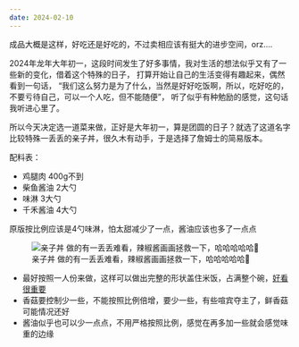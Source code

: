 ```yaml
---
date: 2024-02-10
---
```


::: {layout-ncol=2}

:::: {#col1}

成品大概是这样，好吃还是好吃的，不过卖相应该有挺大的进步空间，orz....

2024年龙年大年初一，这段时间发生了好多事情，我对生活的想法似乎又有了一些新的变化，借着这个特殊的日子，
打算开始让自己的生活变得有趣起来，偶然看到一句话，
[“我们这么努力是为了什么，当然是好好吃饭啊，所以，吃好吃的，不要亏待自己，可以一个人吃，但不能随便”]{.text-warning}，
听了似乎有种勉励的感觉，这句话我听进心里了。

所以今天决定选一道菜来做，正好是大年初一，算是团圆的日子？就选了这道名字比较特殊一丢丢的亲子丼，很久木有动手，于是选择了詹姆士的简易版本。

配料表：

- 鸡腿肉 400g不到
- 柴鱼酱油 2大勺
- 味淋 3大勺
- 千禾酱油 4大勺

原版按比例应该是4勺味淋，怕太甜减少了一点，酱油应该也多了一点点

::::

![亲子丼 做的有一丢丢难看，辣椒酱画画拯救一下，哈哈哈哈哈🤣](/journals/2024/02/images/2024-02-10-240211-084443.png){.lightbox}

:::

::: {.callout-tip}

- 最好按照一人份来做，这样可以做出完整的形状盖住米饭，占满整个碗，[好看很重要]{.text-primary .underline}
- 香菇要控制少一些，不能按照比例倍增，要少一些，有些喧宾夺主了，鲜香菇可能情况还好
- 酱油似乎也可以少一点点，不用严格按照比例，感觉在再多加一些就会感觉味重的边缘

:::
